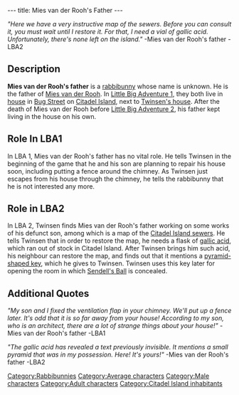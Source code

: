 ---
title: Mies van der Rooh's Father
---

{{Character|
Name=Mies van der Rooh's Father|
Image=Mies_Van_Der_Rooh's_Father.JPG|
Race=[[Rabbibunny]]|
Gender=Male|
Size=Medium|
Age=Adult}}

''"Here we have a very instructive map of the sewers. Before you can consult it, you must wait until I restore it. For that, I need a vial of gallic acid. Unfortunately, there's none left on the island."''
-Mies van der Rooh's father -LBA2
==Description==

'''Mies van der Rooh's father''' is a [[rabbibunny]] whose name is unknown. He is the father of [[Mies van der Rooh]]. In [[Little Big Adventure 1]], they both live in [[Van der Rooh's residence|house]] in [[Bug Street]] on [[Citadel Island]], next to [[Twinsen's house]]. After the death of Mies van der Rooh before [[Little Big Adventure 2]], his father kept living in the house on his own.

==Role In LBA1==

In LBA 1, Mies van der Rooh's father has no vital role. He tells Twinsen in the beginning of the game that he and his son are planning to repair his house soon, including putting a fence around the chimney. As Twinsen just escapes from his house through the chimney, he tells the rabbibunny that he is not interested any more.

==Role in LBA2==

In LBA 2, Twinsen finds Mies van der Rooh's father working on some works of his defunct son, among which is a map of the [[Citadel Island sewers]]. He tells Twinsen that in order to restore the map, he needs a flask of [[gallic acid]], which ran out of stock in Citadel Island. After Twinsen brings him such acid, his neighbour can restore the map, and finds out that it mentions a [[pyramid-shaped key]], which he gives to Twinsen. Twinsen uses this key later for opening the room in which [[Sendell's Ball]] is concealed.

==Additional Quotes==

''"My son and I fixed the ventilation flap in your chimney. We'll put up a fence later. It's odd that it is so far away from your house! According to my son, who is an architect, there are a lot of strange things about your house!"''
-Mies van der Rooh's father -LBA1

''"The gallic acid has revealed a text previously invisible. It mentions a small pyramid that was in my possession. Here! It's yours!"''
-Mies van der Rooh's father -LBA2

[[Category:Rabbibunnies]]
[[Category:Average characters]]
[[Category:Male characters]]
[[Category:Adult characters]]
[[Category:Citadel Island inhabitants]]